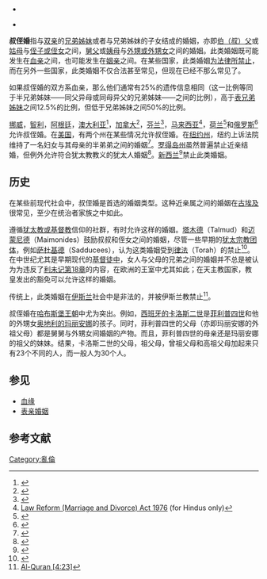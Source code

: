 *

* 

'''叔侄婚'''指与[[雙親|双亲]]的[[兄弟姊妹|兄弟姊妹]]或者与兄弟姊妹的子女结成的婚姻，亦即[[伯父|伯（叔）父]]或[[姑母|姑母]]与[[姪|侄子或侄女]]之间，[[舅父|舅父]]或[[姨母|姨母]]与[[甥|外甥或外甥女]]之间的婚姻。此类婚姻既可能发生在[[血親|血亲]]之间，也可能发生在[[姻親|姻亲]]之间。在某些国家，此类婚姻[[近亲性行为相关的法律|为法律所禁止]]，而在另外一些国家，此类婚姻不仅合法甚至常见，但现在已经不那么常见了。

如果叔侄婚的双方系血亲，那么他们通常有25%的遗传信息相同（这一比例等同于半兄弟姊妹——同父异母或同母异父的兄弟姊妹——之间的比例），高于[[表兄弟姊妹|表兄弟姊妹]]之间12.5%的比例，但低于兄弟姊妹之间50%的比例。

[[挪威|挪威]]，[[智利|智利]]，[[阿根廷|阿根廷]]，[[澳大利亚|澳大利亚]]<ref name="MarrAct">{{Cite web|title=''Marriage Act'' 1961, s 23B|url=http://www.austlii.edu.au/au/legis/cth/consol_act/ma196185/s23b.html|access-date=2021-03-19|archive-date=2019-03-19|archive-url=https://web.archive.org/web/20190319013433/http://www5.austlii.edu.au/au/legis/cth/consol_act/ma196185/s23b.html|dead-url=no}}</ref>，[[加拿大|加拿大]]<ref>{{Cite web|title=Marriage (Prohibited Degrees) Act (S.C. 1990, c. 46)|url=https://laws-lois.justice.gc.ca/eng/acts/M-2.1/page-1.html|accessdate=5 September 2020|archive-date=2021-04-25|archive-url=https://web.archive.org/web/20210425170346/https://laws-lois.justice.gc.ca/eng/acts/M-2.1/page-1.html|dead-url=no}}</ref>，[[芬兰|芬兰]]<ref>{{Cite web|title=Lapsena alttarille – Jenna Karjalainen meni naimisiin alaikäisenä|url=http://nyt.fi/a1305906199012|accessdate=26 July 2015|author=Pikkanen|date=24 July 2014|first=Antti|work=[[Nyt.fi|Nyt.fi]]|publisher=[[Helsingin_Sanomat|Helsingin Sanomat]]|quote=[Oikeusm]inisteriö käsittelee myös muita avioliittoon liittyviä poikkeuslupia. Lupaa voi anoa, jos esimerkiksi haluaa mennä naimisiin sisarensa lapsen kanssa. Mutta sellaisia hakemuksia tulee hyvin harvoin, 2000-luvulla pari kolme.|archive-date=2015-09-25|archive-url=https://web.archive.org/web/20150925112915/http://nyt.fi/a1305906199012|dead-url=no}}</ref>，[[马来西亚|马来西亚]]<ref>[http://www.agc.gov.my/Akta/Vol.%204/Act%20164.pdf Law Reform (Marriage and Divorce) Act 1976] {{Wayback|url=http://www.agc.gov.my/Akta/Vol.%204/Act%20164.pdf |date=20120307174301 }} (for Hindus only)</ref>，[[荷兰|荷兰]]<ref>{{Cite web |url=https://www.government.nl/topics/forced-marriage/contents/tackling-forced-marriage |title=存档副本 |access-date=2021-03-19 |archive-date=2017-03-21 |archive-url=https://web.archive.org/web/20170321083952/https://www.government.nl/topics/forced-marriage/contents/tackling-forced-marriage |dead-url=no }}</ref>和[[俄罗斯|俄罗斯]]<ref>{{Cite web |url=http://www.semkodeks.ru/articles/sk-glava-3/sm-statia-14/ |title=The Family Code of the Russian Federation, Article 14 (in Russian) |access-date=2021-03-19 |archive-date=2021-01-28 |archive-url=https://web.archive.org/web/20210128150401/http://semkodeks.ru/articles/sk-glava-3/sm-statia-14/ |dead-url=no }}</ref>允许叔侄婚。在[[美国|美国]]，有两个州在某些情况允许叔侄婚。在[[纽约州|纽约州]]，纽约上诉法院维持了一名妇女与其母亲的半弟弟之间的婚姻<ref>{{Cite web|title=NY State blesses 'incest' marriage between uncle, niece|url=https://nypost.com/2014/10/29/new-york-state-blesses-incest-marriage-between-uncle-niece/|accessdate=16 August 2020|date=29 October 2014|work=NYpost.com|publisher=New York Post|archive-date=2021-06-08|archive-url=https://web.archive.org/web/20210608204516/https://nypost.com/2014/10/29/new-york-state-blesses-incest-marriage-between-uncle-niece/|dead-url=no}}</ref>。[[羅德島州|罗得岛州]]虽然普遍禁止近亲结婚，但例外允许符合犹太教教义的犹太人婚姻<ref>{{Cite web|title=2012 Rhode Island General Laws, Title 15 - Domestic Relations, Chapter 15-1 - Persons Eligible to Marry|url=https://law.justia.com/codes/rhode-island/2012/title-15/chapter-15-1/|accessdate=23 August 2020}}</ref>。[[新西兰|新西兰]]<ref>{{Cite web|title=Schedule 2: Forbidden marriages -- Marriage Act 1955 (as of 25 February 2012) -- New Zealand Legislation|url=http://www.legislation.govt.nz/act/public/1955/0092/latest/DLM292639.html|accessdate=28 October 2012|date=25 February 2012|publisher=Parliamentary Counsel Office|quote=A man/woman may not marry his/her–... (4) father's sister/brother; (5) mother's sister/brother; ... (19) brother's daughter/son; (20) sister's daughter/son|archive-date=2021-05-03|archive-url=https://web.archive.org/web/20210503054701/https://www.legislation.govt.nz/act/public/1955/0092/latest/DLM292639.html|dead-url=no}}</ref>禁止此类婚姻。

== 历史 ==
在某些前现代社会中，叔侄婚是首选的婚姻类型。这种近亲属之间的婚姻在[[古埃及|古埃及]]很常见，至少在统治者家族之中如此。

遵循[[犹太教与基督教|犹太教或基督教]]信仰的社群，有时允许这样的婚姻。[[塔木德|塔木德]]（Talmud）和[[邁蒙尼德|迈蒙尼德]]（Maimonides）鼓励叔叔和侄女之间的婚姻，尽管一些早期的[[犹太教|犹太宗教团体]]，例如[[撒都该人|萨杜基德]]（Sadducees），认为这类婚姻受到[[妥拉|律法]]（Torah）的禁止<ref>{{Cite web |url=http://seforim.blogspot.co.il/2015/10/avunculate-marriage-in-bible.html |title=Avunculate Marriage in the Bible |access-date=2021-03-19 |archive-date=2017-11-07 |archive-url=https://web.archive.org/web/20171107030723/http://seforim.blogspot.co.il/2015/10/avunculate-marriage-in-bible.html |dead-url=no }}</ref>。在中世纪尤其是早期现代的[[基督徒|基督徒中]]，女人与父母的兄弟之间的婚姻并不总是被认为为违反了[[利未记第18章|利未记第18章]]的内容，在欧洲的王室中尤其如此；在天主教国家，教皇发出的豁免可以允许这样的婚姻。

传统上，此类婚姻在[[伊斯兰教|伊斯兰]]社会中是非法的，并被伊斯兰教禁止<ref>[https://quran.com/4/23 {{Wayback|url=https://quran.com/4/23 |date=20210616134027 }} <nowiki>Al-Quran [4:23]</nowiki>]</ref>。

叔侄婚在[[哈布斯堡王朝|哈布斯堡王朝]]中尤为突出。例如，[[卡洛斯二世_(西班牙)|西班牙的卡洛斯二世]]是[[費利佩四世|菲利普四世]]和他的外甥女[[奧地利的瑪麗亞納|奥地利的玛丽安娜]]的孩子。同时，菲利普四世的父母（亦即玛丽安娜的外祖父母）都是舅舅与外甥女间婚姻的产物。而且，菲利普四世的母亲还是玛丽安娜的祖父的妹妹。结果，卡洛斯二世的父母，祖父母，曾祖父母和高祖父母加起来只有23个不同的人，而一般人为30个人。

== 参见 ==

* [[血親|血缘]]
* [[表親婚姻|表亲婚姻]]

== 参考文献 ==
{{Reflist}}

{{近亲性交}}

[[Category:亂倫|Category:亂倫]]